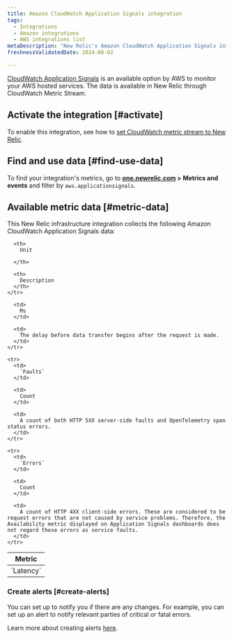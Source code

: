 ```yaml
---
title: Amazon CloudWatch Application Signals integration
tags:
  - Integrations
  - Amazon integrations
  - AWS integrations list
metaDescription: "New Relic's Amazon CloudWatch Application Signals integration: what data it reports and how to enable it."
freshnessValidatedDate: 2024-08-02

---
```


[CloudWatch Application Signals](https://docs.aws.amazon.com/AmazonCloudWatch/latest/monitoring/CloudWatch-Agent-Application_Signals.html) is an available option by AWS to monitor your AWS hosted services. The data is available in New Relic through CloudWatch Metric Stream.

## Activate the integration [#activate]

To enable this integration, see how to [set CloudWatch metric stream to New Relic](/docs/infrastructure/amazon-integrations/connect/aws-metric-stream-setup/).

## Find and use data [#find-use-data]

To find your integration's metrics, go to <DNT>**[one.newrelic.com](https://one.newrelic.com/all-capabilities) > Metrics and events**</DNT> and filter by `aws.applicationsignals`.

## Available metric data [#metric-data]

This New Relic infrastructure integration collects the following Amazon CloudWatch Application Signals data:

<table>
  <thead>
    <tr>
      <th style={{ width: "220px" }}>
        Metric
      </th>

      <th>
        Unit  

      </th>

      <th>
        Description
      </th>
    </tr>
  </thead>

  <tbody>
    <tr>
      <td>
        `Latency`
      </td>

      <td>
        Ms
      </td>

      <td>
        The delay before data transfer begins after the request is made.
      </td>
    </tr>

    <tr>
      <td>
        `Faults`
      </td>

      <td>
        Count
      </td>

      <td>
        A count of both HTTP 5XX server-side faults and OpenTelemetry span status errors.
      </td>
    </tr>

    <tr>
      <td>
        `Errors`
      </td>

      <td>
        Count
      </td>

      <td>
        A count of HTTP 4XX client-side errors. These are considered to be request errors that are not caused by service problems. Therefore, the Availability metric displayed on Application Signals dashboards does not regard these errors as service faults.
      </td>
    </tr>
  </tbody>
</table>

### Create alerts [#create-alerts]

You can set up <InlinePopover type="alerts"/> to notify you if there are any changes. For example, you can set up an alert to notify relevant parties of critical or fatal errors.

Learn more about creating alerts [here](/docs/alerts-applied-intelligence/new-relic-alerts/learn-alerts/introduction-alerts/).
